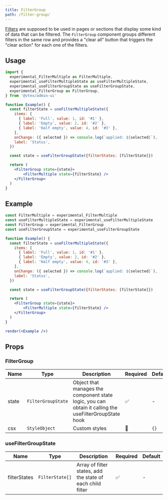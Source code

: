 ```yaml
---
title: FilterGroup
path: /filter-group/
---
```


[Filters](/filter/) are supposed to be used in pages or sections that display some kind of data that can be filtered. The `FilterGroup`
 component groups different filters in the same row and provides a "clear all" button that triggers the "clear action" for each
 one of the filters.

## Usage

```jsx
import {
  experimental_FilterMultiple as FilterMultiple,
  experimental_useFilterMultipleState as useFilterMultipleState,
  experimental_useFilterGroupState as useFilterGroupState,
  experimental_FilterGroup as FilterGroup,
} from '@vtex/admin-ui'

function Example() {
  const filterState = useFilterMultipleState({
    items: [
      { label: 'Full', value: 1, id: '#1' },
      { label: 'Empty', value: 2, id: '#2' },
      { label: 'Half empty', value: 4, id: '#3' },
    ],
    onChange: ({ selected }) => console.log(`applied: ${selected}`),
    label: 'Status',
  })

  const state = useFilterGroupState({filterStates: [filterState]})

  return (
    <FilterGroup state={state}>
        <FilterMultiple state={filterState} />
    </FilterGroup>
  )
}
```

## Example

```jsx noInline
const FilterMultiple = experimental_FilterMultiple
const useFilterMultipleState = experimental_useFilterMultipleState
const FilterGroup = experimental_FilterGroup
const useFilterGroupState = experimental_useFilterGroupState

function Example() {
  const filterState = useFilterMultipleState({
    items: [
      { label: 'Full', value: 1, id: '#1' },
      { label: 'Empty', value: 2, id: '#2' },
      { label: 'Half empty', value: 4, id: '#3' },
    ],
    onChange: ({ selected }) => console.log(`applied: ${selected}`),
    label: 'Status',
  })

  const state = useFilterGroupState({filterStates: [filterState]})

  return (
    <FilterGroup state={state}>
        <FilterMultiple state={filterState} />
    </FilterGroup>
  )
}

render(<Example />)
```

## Props

### FilterGroup

| Name  | Type               | Description    | Required | Default |
| ----- | -----------------  | -------------- | -------- | ------- |
| state | `FilterGroupState` | Object that manages the component state logic, you can obtain it calling the useFilterGroupState hook | ✅       | -       |
| csx   | `StyleObject`      | Custom styles  | 🚫       | `{}`    |

### useFilterGroupState

| Name           | Type                           | Description                                                       | Required | Default |
| -------------- | ------------------------------ | ----------------------------------------------------------------- | -------- | ------- |
| filterStates   | `FilterState[]`                | Array of filter states, add the state of each child filter    | ✅       | -       |
